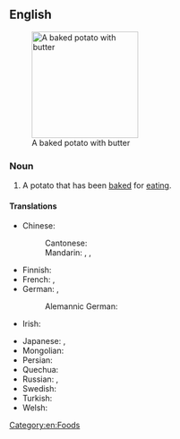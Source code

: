 ==English==
{{wikipedia}}
[[Image:BakedPotatoWithButter.jpg|right|thumb|190px|A baked potato with butter]]

===Noun===
{{en-noun|es}}

# A potato that has been [[bake]]d for [[eat]]ing.
#: {{syn|en|jacket potato|potato in its jacket}}

====Translations====
{{trans-top|potato that has been baked}}
* Chinese:
*: Cantonese: {{t|yue|焗薯仔|tr=guk6 syu4 zai2}}
*: Mandarin: {{t+|cmn|烤土豆|tr=kǎotǔdòu}} {{qualifier|mainland China}}, {{t+|cmn|烤馬鈴薯}}, {{t+|cmn|烤马铃薯|tr=kǎomǎlíngshǔ}}
* Finnish: {{t+|fi|uuniperuna}}
* French: {{t|fr|pomme de terre au four|f}}, {{t+|fr|pomme de terre en robe des champs|f}}
* German: {{t|de|Backkartoffel|f}}, {{t|de|gebackene Kartoffel|f}}
*: Alemannic German: {{t|gsw|Gschwellti|m-p}}
* Irish: {{t|ga|práta bácáilte|m}}
{{trans-mid}}
* Japanese: {{t|ja|ベイクドポテト|tr=beikudopoteto}}, {{t|ja|ジャケットポテト|tr=jakettopoteto}}
* Mongolian: {{t|mn|жигнэсэн төмс}}
* Persian: {{t|fa|سیب‌زمینی تنوری|tr=sib-zamini-e tanuri}}
* Quechua: {{t+|qu|watya}}
* Russian: {{t|ru|печёный карто́фель|m}}, {{t|ru|печёная карто́шка|f}} {{qualifier|colloquial}}
* Swedish: {{t|sv|bakad potatis|c}}
* Turkish: {{t+|tr|kumpir}}
* Welsh: {{t|cy|taten bob|f}}
{{trans-bottom}}

[[Category:en:Foods]]